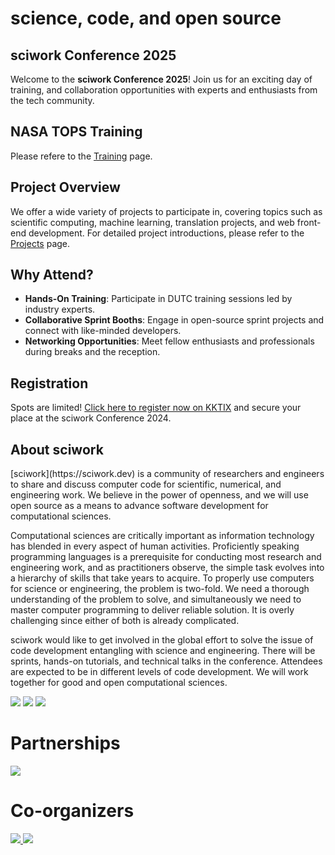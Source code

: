 # science, code, and open source

## sciwork Conference 2025

Welcome to the **sciwork Conference 2025**! Join us for an exciting day of training, and collaboration opportunities with experts and enthusiasts from the tech community.

## NASA TOPS Training

Please refere to the <a href="/training">Training</a> page.

## Project Overview

We offer a wide variety of projects to participate in, covering topics such as scientific computing, machine learning, translation projects, and web front-end development. For detailed project introductions, please refer to the <a href="/projects">Projects</a> page.

## Why Attend?

- **Hands-On Training**: Participate in DUTC training sessions led by industry experts.
- **Collaborative Sprint Booths**: Engage in open-source sprint projects and connect with like-minded developers.
- **Networking Opportunities**: Meet fellow enthusiasts and professionals during breaks and the reception.

## Registration

Spots are limited!
[Click here to register now on KKTIX](https://sciwork.kktix.cc/events/sciwork-conference-20241214-ntu) and secure your place at the sciwork Conference 2024.

## About sciwork

<div className="tw:mb-14 tw:tablet:mb-20 tw:tablet:flex tw:tablet:flex-col-reverse">
  <div>
[sciwork](https://sciwork.dev) is a community of researchers and engineers to
share and discuss computer code for scientific, numerical, and engineering
work. We believe in the power of openness, and we will use open source as a
means to advance software development for computational sciences.

Computational sciences are critically important as information technology has
blended in every aspect of human activities. Proficiently speaking programming
languages is a prerequisite for conducting most research and engineering work,
and as practitioners observe, the simple task evolves into a hierarchy of
skills that take years to acquire. To properly use computers for science or
engineering, the problem is two-fold. We need a thorough understanding of the
problem to solve, and simultaneously we need to master computer programming to
deliver reliable solution. It is overly challenging since either of both is
already complicated.

sciwork would like to get involved in the global effort to solve the issue of
code development entangling with science and engineering. There will be
sprints, hands-on tutorials, and technical talks in the conference. Attendees
are expected to be in different levels of code development. We will work
together for good and open computational sciences.

  </div>
  <div className="tw:flex tw:flex-col tw:tablet:flex-row">
    <img className="tw:my-0 tw:tablet:w-1/3" src="https://live.staticflickr.com/65535/52838576141_6faeaeb37e_k.jpg" />
    <img className="tw:my-0 tw:tablet:w-1/3" src="https://live.staticflickr.com/65535/52838761559_16ef82dba5_k.jpg" />
    <img className="tw:my-0 tw:tablet:w-1/3" src="https://live.staticflickr.com/65535/52919230990_ec629d4edb_k.jpg" />
  </div>
</div>

# Partnerships

<div className="tw:flex tw:items-center tw:place-content-center tw:mb-5">
  <a
    href="https://www.dontusethiscode.com/"
    className="tw:tablet:w-1/3 tw:w-1/2 tw:bg-[#00323e]"
    target="_blank"
  >
    <img src="/DUTC_logo.svg" />
  </a>
</div>

# Co-organizers

<div className="tw:tablet:flex tw:tablet:flex-row tw:flex-col tw:items-center tw:place-content-center tw:space-x-5 tw:mb-5">
  <a
    href="https://www.phys.ntu.edu.tw/Default.html"
    className="tw:tablet:w-1/3 tw:w-1/2"
    target="_blank"
  >
    <img src="/NTU_Physics_Logo.png" />
  </a>
  <a
    href="https://ocf.tw/"
    className="tw:tablet:w-1/3 tw:w-1/2"
    target="_blank"
  >
    <img src="/OCF_Logo.png" />
  </a>
</div>

